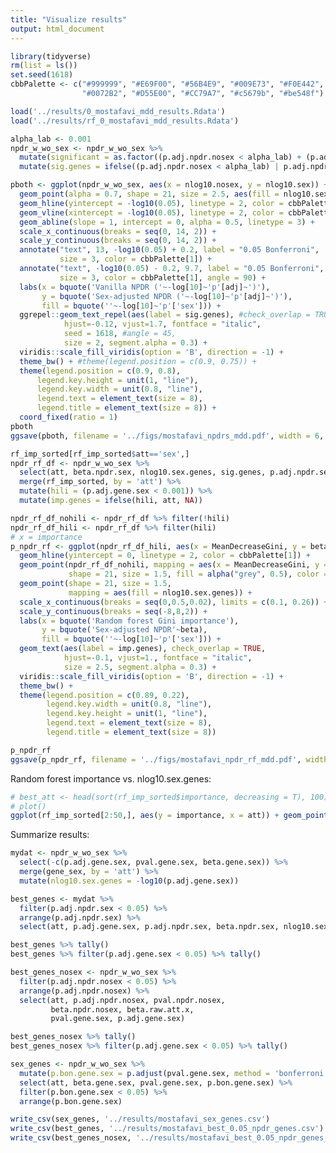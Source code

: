 ```yaml
---
title: "Visualize results"
output: html_document
---
```


```r
library(tidyverse)
rm(list = ls())
set.seed(1618)
cbbPalette <- c("#999999", "#E69F00", "#56B4E9", "#009E73", "#F0E442", 
                "#0072B2", "#D55E00", "#CC79A7", "#c5679b", "#be548f")

load('../results/0_mostafavi_mdd_results.Rdata')
load('../results/rf_0_mostafavi_mdd_results.Rdata')
```


```r
alpha_lab <- 0.001
npdr_w_wo_sex <- npdr_w_wo_sex %>%
  mutate(significant = as.factor((p.adj.npdr.nosex < alpha_lab) + (p.adj.npdr.sex < alpha_lab))) %>%
  mutate(sig.genes = ifelse((p.adj.npdr.nosex < alpha_lab) | p.adj.npdr.sex < alpha_lab, att, NA))

pboth <- ggplot(npdr_w_wo_sex, aes(x = nlog10.nosex, y = nlog10.sex)) + 
  geom_point(alpha = 0.7, shape = 21, size = 2.5, aes(fill = nlog10.sex.genes)) + 
  geom_hline(yintercept = -log10(0.05), linetype = 2, color = cbbPalette[1]) + 
  geom_vline(xintercept = -log10(0.05), linetype = 2, color = cbbPalette[1]) + 
  geom_abline(slope = 1, intercept = 0, alpha = 0.5, linetype = 3) +
  scale_x_continuous(breaks = seq(0, 14, 2)) +
  scale_y_continuous(breaks = seq(0, 14, 2)) +
  annotate("text", 13, -log10(0.05) + 0.2, label = "0.05 Bonferroni", 
           size = 3, color = cbbPalette[1]) +
  annotate("text", -log10(0.05) - 0.2, 9.7, label = "0.05 Bonferroni", 
           size = 3, color = cbbPalette[1], angle = 90) +
  labs(x = bquote('Vanilla NPDR ('~-log[10]~'p'[adj]~')'),
       y = bquote('Sex-adjusted NPDR ('~-log[10]~'p'[adj]~')'),
       fill = bquote(''~-log[10]~'p'['sex'])) +
  ggrepel::geom_text_repel(aes(label = sig.genes), #check_overlap = TRUE, 
            hjust=-0.12, vjust=1.7, fontface = "italic",
            seed = 1618, #angle = 45,
            size = 2, segment.alpha = 0.3) +
  viridis::scale_fill_viridis(option = 'B', direction = -1) + 
  theme_bw() + #theme(legend.position = c(0.9, 0.75)) +
  theme(legend.position = c(0.9, 0.8), 
      legend.key.height = unit(1, "line"),
      legend.key.width = unit(0.8, "line"),
      legend.text = element_text(size = 8),
      legend.title = element_text(size = 8)) +
  coord_fixed(ratio = 1) 
pboth
ggsave(pboth, filename = '../figs/mostafavi_npdrs_mdd.pdf', width = 6, height = 4.5)
```


```r
rf_imp_sorted[rf_imp_sorted$att=='sex',]
npdr_rf_df <- npdr_w_wo_sex %>%
  select(att, beta.npdr.sex, nlog10.sex.genes, sig.genes, p.adj.npdr.sex, p.adj.gene.sex) %>%
  merge(rf_imp_sorted, by = 'att') %>%
  mutate(hili = (p.adj.gene.sex < 0.001)) %>%
  mutate(imp.genes = ifelse(hili, att, NA)) 

npdr_rf_df_nohili <- npdr_rf_df %>% filter(!hili)
npdr_rf_df_hili <- npdr_rf_df %>% filter(hili)
# x = importance
p_npdr_rf <- ggplot(npdr_rf_df_hili, aes(x = MeanDecreaseGini, y = beta.npdr.sex)) + 
  geom_hline(yintercept = 0, linetype = 2, color = cbbPalette[1]) + 
  geom_point(npdr_rf_df_nohili, mapping = aes(x = MeanDecreaseGini, y = beta.npdr.sex),
             shape = 21, size = 1.5, fill = alpha("grey", 0.5), color = alpha("grey", 0.3)) +
  geom_point(shape = 21, size = 1.5,
             mapping = aes(fill = nlog10.sex.genes)) +
  scale_x_continuous(breaks = seq(0,0.5,0.02), limits = c(0.1, 0.26)) +
  scale_y_continuous(breaks = seq(-8,8,2)) +
  labs(x = bquote('Random forest Gini importance'),
       y = bquote('Sex-adjusted NPDR'~beta),
       fill = bquote(''~-log[10]~'p'['sex'])) +
  geom_text(aes(label = imp.genes), check_overlap = TRUE, 
            hjust=-0.1, vjust=1., fontface = "italic",
            size = 2.5, segment.alpha = 0.3) +
  viridis::scale_fill_viridis(option = 'B', direction = -1) + 
  theme_bw() + 
  theme(legend.position = c(0.89, 0.22), 
        legend.key.width = unit(0.8, "line"),
        legend.key.height = unit(1, "line"),
        legend.text = element_text(size = 8),
        legend.title = element_text(size = 8)) 

p_npdr_rf
ggsave(p_npdr_rf, filename = '../figs/mostafavi_npdr_rf_mdd.pdf', width = 6, height = 4)

```


Random forest importance vs. nlog10.sex.genes:
```r
# best_att <- head(sort(rf_imp_sorted$importance, decreasing = T), 100)
# plot()
ggplot(rf_imp_sorted[2:50,], aes(y = importance, x = att)) + geom_point() + geom_label(aes(label = att))
```



Summarize results:

```r
mydat <- npdr_w_wo_sex %>% 
  select(-c(p.adj.gene.sex, pval.gene.sex, beta.gene.sex)) %>%
  merge(gene_sex, by = 'att') %>%
  mutate(nlog10.sex.genes = -log10(p.adj.gene.sex))

best_genes <- mydat %>%
  filter(p.adj.npdr.sex < 0.05) %>%
  arrange(p.adj.npdr.sex) %>%
  select(att, p.adj.gene.sex, p.adj.npdr.sex, beta.npdr.sex, nlog10.sex.genes)

best_genes %>% tally()
best_genes %>% filter(p.adj.gene.sex < 0.05) %>% tally()

best_genes_nosex <- npdr_w_wo_sex %>%
  filter(p.adj.npdr.nosex < 0.05) %>%
  arrange(p.adj.npdr.nosex) %>%
  select(att, p.adj.npdr.nosex, pval.npdr.nosex, 
         beta.npdr.nosex, beta.raw.att.x,
         pval.gene.sex, p.adj.gene.sex)

best_genes_nosex %>% tally()
best_genes_nosex %>% filter(p.adj.gene.sex < 0.05) %>% tally()

sex_genes <- npdr_w_wo_sex %>%
  mutate(p.bon.gene.sex = p.adjust(pval.gene.sex, method = 'bonferroni')) %>%
  select(att, beta.gene.sex, pval.gene.sex, p.bon.gene.sex) %>%
  filter(p.bon.gene.sex < 0.05) %>%
  arrange(p.bon.gene.sex)

write_csv(sex_genes, '../results/mostafavi_sex_genes.csv')
write_csv(best_genes, '../results/mostafavi_best_0.05_npdr_genes.csv')
write_csv(best_genes_nosex, '../results/mostafavi_best_0.05_npdr_genes_nosex.csv')

```

